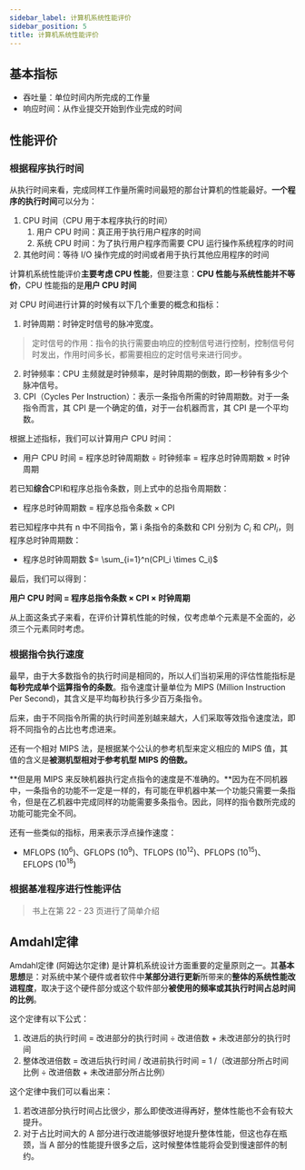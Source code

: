 ```yaml
---
sidebar_label: 计算机系统性能评价
sidebar_position: 5
title: 计算机系统性能评价
---
```


## 基本指标
- 吞吐量：单位时间内所完成的工作量
- 响应时间：从作业提交开始到作业完成的时间

## 性能评价
### 根据程序执行时间
从执行时间来看，完成同样工作量所需时间最短的那台计算机的性能最好。**一个程序的执行时间**可以分为：
1. CPU 时间（CPU 用于本程序执行的时间）
    1. 用户 CPU 时间：真正用于执行用户程序的时间
    2. 系统 CPU 时间：为了执行用户程序而需要 CPU 运行操作系统程序的时间
2. 其他时间：等待 I/O 操作完成的时间或者用于执行其他应用程序的时间

计算机系统性能评价**主要考虑 CPU 性能**，但要注意：**CPU 性能与系统性能并不等价**，CPU 性能指的是**用户 CPU 时间**

对 CPU 时间进行计算的时候有以下几个重要的概念和指标：
1. 时钟周期：时钟定时信号的脉冲宽度。
> 定时信号的作用：指令的执行需要由响应的控制信号进行控制，控制信号何时发出，作用时间多长，都需要相应的定时信号来进行同步。
2. 时钟频率：CPU 主频就是时钟频率，是时钟周期的倒数，即一秒钟有多少个脉冲信号。
3. CPI（Cycles Per Instruction）：表示一条指令所需的时钟周期数。对于一条指令而言，其 CPI 是一个确定的值，对于一台机器而言，其 CPI 是一个平均数。

根据上述指标，我们可以计算用户 CPU 时间：

- 用户 CPU 时间 $=$ 程序总时钟周期数 $\div$ 时钟频率 $=$ 程序总时钟周期数 $\times$ 时钟周期

若已知**综合**CPI和程序总指令条数，则上式中的总指令周期数：

- 程序总时钟周期数 $=$ 程序总指令条数 $\times$ CPI

若已知程序中共有 n 中不同指令，第 i 条指令的条数和 CPI 分别为 $C_i$ 和 $CPI_i$，则程序总时钟周期数：

- 程序总时钟周期数 $= \sum_{i=1}^n(CPI_i \times C_i)$

最后，我们可以得到：

**用户 CPU 时间 $=$ 程序总指令条数 $\times$ CPI $\times$ 时钟周期**

从上面这条式子来看，在评价计算机性能的时候，仅考虑单个元素是不全面的，必须三个元素同时考虑。

### 根据指令执行速度
最早，由于大多数指令的执行时间是相同的，所以人们当初采用的评估性能指标是**每秒完成单个运算指令的条数**。指令速度计量单位为 MIPS (Million Instruction Per Second)，其含义是平均每秒执行多少百万条指令。

后来，由于不同指令所需的执行时间差别越来越大，人们采取等效指令速度法，即将不同指令的占比也考虑进来。

还有一个相对 MIPS 法，是根据某个公认的参考机型来定义相应的 MIPS 值，其值的含义是**被测机型相对于参考机型 MIPS 的倍数。**

**但是用 MIPS 来反映机器执行定点指令的速度是不准确的。**因为在不同机器中，一条指令的功能不一定是一样的，有可能在甲机器中某一个功能只需要一条指令，但是在乙机器中完成同样的功能需要多条指令。因此，同样的指令数所完成的功能可能完全不同。

还有一些类似的指标，用来表示浮点操作速度：
- MFLOPS ($10^6$)、GFLOPS ($10^9$)、TFLOPS ($10^{12}$)、PFLOPS ($10^{15}$)、EFLOPS ($10^{18}$)


### 根据基准程序进行性能评估
> 书上在第 22 - 23 页进行了简单介绍

## Amdahl定律
Amdahl定律 (阿姆达尔定律) 是计算机系统设计方面重要的定量原则之一。其**基本思想**是：对系统中某个硬件或者软件中**某部分进行更新**所带来的**整体的系统性能改进程度**，取决于这个硬件部分或这个软件部分**被使用的频率或其执行时间占总时间的比例**。

这个定律有以下公式：
1. 改进后的执行时间 = 改进部分的执行时间 $\div$ 改进倍数 $+$ 未改进部分的执行时间
2. 整体改进倍数 = 改进后执行时间 / 改进前执行时间 = 1 /（改进部分所占时间比例 $\div$ 改进倍数 + 未改进部分所占比例）

这个定律中我们可以看出来：
1. 若改进部分执行时间占比很少，那么即使改进得再好，整体性能也不会有较大提升。
2. 对于占比时间大的 A 部分进行改进能够很好地提升整体性能，但这也存在瓶颈，当 A 部分的性能提升很多之后，这时候整体性能将会受到慢速部件的制约。




